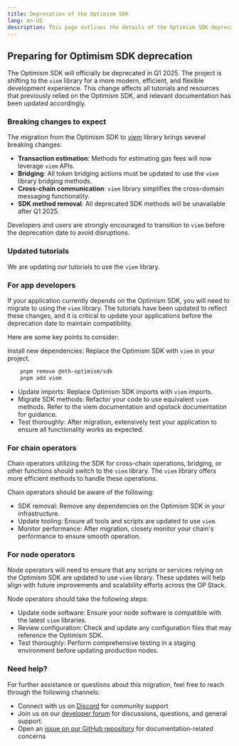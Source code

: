 ```yaml
---
title: Deprecation of the Optimism SDK
lang: en-US
description: This page outlines the details of the Optimism SDK deprecation and guides developers to migrate to using `viem` library.
---
```


## Preparing for Optimism SDK deprecation

The Optimism SDK will officially be deprecated in Q1 2025. The project is shifting to the `viem` library for a more modern, efficient, and flexible development experience. This change affects all tutorials and resources that previously relied on the Optimism SDK, and relevant documentation has been updated accordingly.

### Breaking changes to expect

The migration from the Optimism SDK to [viem](https://viem.sh/op-stack) library brings several breaking changes:

*   **Transaction estimation**: Methods for estimating gas fees will now leverage `viem` APIs.
*   **Bridging**: All token bridging actions must be updated to use the `viem` library bridging methods.
*   **Cross-chain communication**: `viem` library simplifies the cross-domain messaging functionality.
*   **SDK method removal**: All deprecated SDK methods will be unavailable after Q1 2025.

Developers and users are strongly encouraged to transition to `viem` before the deprecation date to avoid disruptions.

### Updated tutorials

We are updating our tutorials to use the `viem` library.

### For app developers

If your application currently depends on the Optimism SDK, you will need to migrate to using the `viem` library.
The tutorials have been updated to reflect these changes, and it is critical to update your applications before the deprecation date to maintain compatibility.

Here are some key points to consider:

Install new dependencies: Replace the Optimism SDK with `viem` in your project.

```bash
    pnpm remove @eth-optimism/sdk
    pnpm add viem 
```

*   Update imports: Replace Optimism SDK imports with `viem` imports.
*   Migrate SDK methods: Refactor your code to use equivalent `viem` methods. Refer to the viem documentation and opstack documentation for guidance.
*   Test thoroughly: After migration, extensively test your application to ensure all functionality works as expected.

### For chain operators

Chain operators utilizing the SDK for cross-chain operations, bridging, or other functions should switch to the `viem` library.
The `viem` library offers more efficient methods to handle these operations.

Chain operators should be aware of the following:

*   SDK removal: Remove any dependencies on the Optimism SDK in your infrastructure.
*   Update tooling: Ensure all tools and scripts are updated to use `viem`.
*   Monitor performance: After migration, closely monitor your chain's performance to ensure smooth operation.

### For node operators

Node operators will need to ensure that any scripts or services relying on the Optimism SDK are updated to use `viem` library.
These updates will help align with future improvements and scalability efforts across the OP Stack.

Node operators should take the following steps:

*   Update node software: Ensure your node software is compatible with the latest `viem` libraries.
*   Review configuration: Check and update any configuration files that may reference the Optimism SDK.
*   Test thoroughly: Perform comprehensive testing in a staging environment before updating production nodes.

### Need help?

For further assistance or questions about this migration, feel free to reach through the following channels:

*   Connect with us on [Discord](https://discord.gg/optimism) for community support
*   Join us on our [developer forum](https://github.com/ethereum-optimism/developers/discussions) for discussions, questions, and general support.
*   Open an [issue on our GitHub repository](https://github.com/ethereum-optimism/docs/issues) for documentation-related concerns
